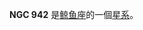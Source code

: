 {{NGCInfoBox|NGCID=NGC 942|發現者=法蘭克·穆勒|發現日期=1886年-月-日|其他編號=MCG -2-7-18,VV 217, ARP 309|曆元=J2000.0|赤經=2時29分10.2秒
|赤緯=-10°50'8"|星座=鲸鱼座|星體=星系|星等=13|表面亮度=14.3|藍等=13.9}}

'''NGC 942''' 是[[鲸鱼座|鲸鱼座]]的一個[[星系|星系]]。

{{NGCReference|942}}
{{Catalogs|NGC=942}}

{{Galaxy-stub}}